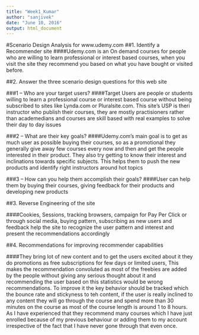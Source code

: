 ```yaml
---
title: "Week1_Kumar"
author: "sanjivek"
date: "June 10, 2016"
output: html_document
---
```


#Scenario Design Analysis for www.udemy.com
##1. Identify a Recommender site
####Udemy.com is an On demand courses for people who are willing to learn professional or interest based courses, when you visit the site they recommend you based on what you have bought or visited before.

##2. Answer the three scenario design questions for this web site

###1 -- Who are your target users?
####Target Users are people or students willing to learn a professional course or interest based course without being subscribed to sites like Lynda.com or Pluralsite.com. This site's USP is theri instructor who publish their courses, they are mostly practisioners rather than academedians and courses are skill based with real examples to solve their day to day issues

###2 -- What are their key goals?
####Udemy.com's main goal is to get as much user as possible buying their courses, so as a promotional they generally give away few courses every now and then and get the people interested in their product. They also try getting to know their interest and inclinations towards specific subjects. This helps them to push the new products and identify right instructors around hot topics


###3 -- How can you help them accomplish their goals?
####User can help them by buying their courses, giving feedback for their products and developing new products

##3. Reverse Engineering of the site

####Cookies, Sessions, tracking browsers, campaign for Pay Per Click or through social media, buying pattern, subscribing as new users and feedback help the site to recognize the user pattern and interest and present the recommendations accordingly

##4. Recommendations for improving recommender capabilities

####They bring lot of new content and to get the users excited about it they do promotions as free subscriptions for few days or limited users, This makes the recommendation convoluted as most of the freebies are added by the people without giving any serious thought about it and recommending the user based on this statistics would be wrong recommendations. To improve it the key behavior should be tracked which the bounce rate and stickyness to teh content, if the user is really inclined to any content they will go through the course and spend more than 30 minutes on the course as most of the course length is around 1 to 8 hours. As I have experienced that they recommend many courses which I have just enrolled because of my previous behaviour or adding them to my account irrespective of the fact that I have never gone through that even once.